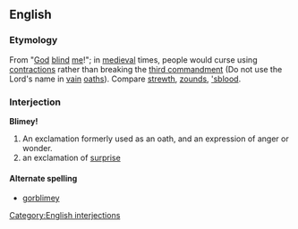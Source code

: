 ==English==

===Etymology===
From "[[God]] [[blind]] [[me]]!"; in [[medieval]] times, people would curse using [[contractions]] rather than breaking the [[w:Ten commandments|third commandment]] (Do not use the Lord's name in [[vain]] [[oath]]s).  Compare [[strewth]], [[zounds]], [['sblood]].

===Interjection===
'''Blimey!'''
#An exclamation formerly used as an oath, and an expression of anger or wonder.
#an exclamation of [[surprise]]

====Alternate spelling====
*[[gorblimey]]
[[Category:English interjections]]
